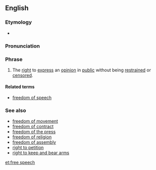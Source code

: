 ==English==
{{wikipedia|freedom of speech}}

===Etymology===
* {{compound|free|speech}}

===Pronunciation===
{{rfp|lang=en}}

===Phrase===
{{en-phrase}}

# {{chiefly|US|legal}} The [[right]] to [[express]] an [[opinion]] in [[public]] without being [[restrain]]ed or [[censor]]ed.

====Related terms====
* [[freedom of speech]]

===See also===
* [[freedom of movement]]
* [[freedom of contract]]
* [[freedom of the press]]
* [[freedom of religion]]
* [[freedom of assembly]]
* [[right to petition]]
* [[right to keep and bear arms]]

[[et:free speech]]